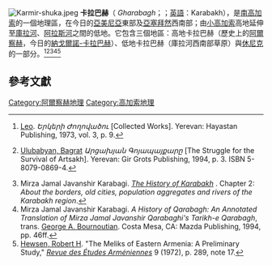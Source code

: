 [[File:Karmir-shuka.jpeg|thumb]]
'''卡拉巴赫'''（{{lang-hy|Ղարաբաղ}} ''Gharabagh''；{{lang-az|Qarabağ}}；[[英語|英語]]：Karabakh），是[[南高加索|南高加索]]的一個地理區，在今日的[[亞美尼亞|亞美尼亞]]東部及[[亞塞拜然|亞塞拜然]]西南部；由[[小高加索|小高加索]]高地延伸至[[庫拉河|庫拉河]]、[[阿拉斯河|阿拉斯河]]之間的低地。它包含三個地區：高地卡拉巴赫（歷史上的[[阿爾察赫|阿爾察赫]]，今日的[[納戈爾諾-卡拉巴赫|納戈爾諾-卡拉巴赫]]）、低地卡拉巴赫（庫拉河西南部草原）與[[休尼克省|休尼克]]的一部分。<ref>{{hy icon}} [[Arakel_Babakhanian|Leo]]. ''Երկերի Ժողովածու'' [Collected Works]. Yerevan: Hayastan Publishing, 1973, vol. 3, p. 9.</ref><ref>{{hy icon}} [[Bagrat_Ulubabyan|Ulubabyan, Bagrat]] ''Արցախյան Գոյապայքարը'' [The Struggle for the Survival of Artsakh]. Yerevan: Gir Grots Publishing, 1994, p. 3. ISBN 5-8079-0869-4.</ref><ref>Mirza Jamal Javanshir Karabagi. [http://zerrspiegel.orientphil.uni-halle.de/t1154.html ''The History of Karabakh''] {{Wayback|url=http://zerrspiegel.orientphil.uni-halle.de/t1154.html |date=20070127171633 }}. Chapter 2: ''About the borders, old cities, population aggregates and rivers of the Karabakh region''.</ref><ref>Mirza Jamal Javanshir Karabagi. ''A History of Qarabagh: An Annotated Translation of Mirza Jamal Javanshir Qarabaghi's Tarikh-e Qarabagh'', trans. [[George_Bournoutian|George A. Bournoutian]]. Costa Mesa, CA: Mazda Publishing, 1994, pp. 46ff.</ref><ref name="Meliks1">[[Robert_H._Hewsen|Hewsen, Robert H]]. "The Meliks of Eastern Armenia: A Preliminary Study," ''[[Revue_des_Études_Arméniennes|Revue des Études Arméniennes]]'' 9 (1972), p. 289, note 17.</ref>

== 參考文獻==
{{reflist}}

[[Category:阿爾察赫地理|Category:阿爾察赫地理]]
[[Category:高加索地理|Category:高加索地理]]